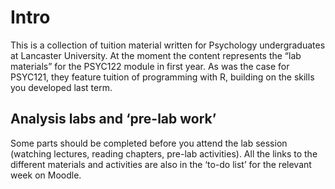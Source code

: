 # Intro

This is a collection of tuition material written for Psychology undergraduates at Lancaster University. At the moment the content represents the "lab materials" for the PSYC122 module in first year. As was the case for PSYC121, they feature tuition of programming with R, building on the skills you developed last term.

## Analysis labs and 'pre-lab work'

Some parts should be completed before you attend the lab session (watching lectures, reading chapters, pre-lab activities). All the links to the different materials and activities are also in the 'to-do list' for the relevant week on Moodle.
